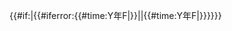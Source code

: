 {{#if:{{{1|}}}|{{#iferror:{{#time:Y年F|{{{1}}}}}||{{#time:Y年F|{{{1}}}}}}}}}<noinclude>
{{documentation}}
</noinclude>